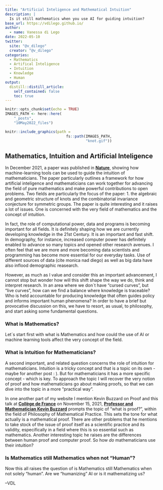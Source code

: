 ```yaml
---
title: "Artificial Inteligence and Mathematical Intuition"
description: |
  Is it still mathematics when you use AI for guiding intuition?
base_url: https://vdilego.github.io/
author:
  - name: Vanessa di Lego
date: 2022-05-10
twitter:
  site: "@v_dilego"
  creator: "@v_dilego"
categories:
  - Mathematics
  - Artifical Inteligence
  - Intuition
  - Knowledge
  - Human
output:
  distill::distill_article:
    self_contained: false
    toc: true
---
```



```r
knitr::opts_chunk$set(echo = TRUE)
IMAGES_PATH <- here::here(
    "_posts",
    "10May2022_files")
```

```r
knitr::include_graphics(path =
                            fs::path(IMAGES_PATH,
                                     "knot.gif"))

```



## Mathematics, Intuition and Artificial Inteligence 

In December 2021, a paper was published in [**Nature**](https://www.nature.com/articles/s41586-021-04086-x), showing how machine-learning tools can be used to guide the intuition of mathematicians. The paper particularly outlines a framework for how artificial inteligence and mathematicians can work together for advancing the field of pure mathematics and make powerful contributions to open problems. Two fields are particularly the focus of the paper: 1. the algebraic and geometric structure of knots and the combinatorial invariance conjecture for symmetric groups. The paper is quite interesting and it raises a lot of issues. One is concerned with the very field of mathematics and the concept of intuition. 

In fact, the role of computational power, data and programs is becoming important for all fields. It is definitely shaping how we are currently developing knowledge in the 21st Century. It is an important and fast shift. In demography, for instance, increased computer power has definitely enabled to advance so many topics and opened other research avenues. I often feel that we are more and more becoming data scientists and programming has become more essential for our everyday tasks. Use of different sources of data (cite monica nad diego) as well as big data have also inflood demographic reasearch.

However, as much as I value and consider this an important advancement, I cannot stop but wonder how will this shift shape the way we do, think and interpret research. In an area where we don´t have “cursed curves”, but “live curves”, how can we find a balance where knowledge is traceable? Who is held accountable for producing knowledge that often guides policy and informs important human phenomena? In order to have a brief but provocative discussion on this, we have to resort, as usual, to philosophy, and start asking some fundamental questions.

### What is Mathematics?

Let´s start first with what is Mathematics and how could the use of AI or machine learning tools affect the very concept of the field. 

### What is Intuition for Mathematicians?

A second important, and related question concerns the role of intuition for mathematicians. Intuition is a tricky concept and that is a topic on its own - maybe for another post : ). But for mathematicians it has a more specific concept - which is key. To approach the topic I will recover the very notion of proof and how mathematicians go about making proofs, so that we can dive into the topic in a more "practical way".

In one another part of my website I mention Kevin Buzzard on Proof and this talk at [**Collège de France**](https://www.college-de-france.fr/site/timothy-gowers/seminar-2021-11-15-14h00.htm) on November 15, 2021, [**Professor and Mathematician Kevin Buzzard**](https://www.imperial.ac.uk/people/k.buzzard) prompts the topic of "what is proof?", within the field of Philosophy of Mathematical Practice. This sets the tone for what actually is a mathematical proof. There are other problems that he mentions to take stock of the issue of proof itself as a scientific practice and its validity, especifically in a field where this is so essential such as mathematics. Another interesting topic he raises are the differences between human proof and computer proof. So how *do* mathematicians use their intuition?



### Is Mathematics still Mathematics when not "Human"?

Now this all raises the question of is Mathematics still Mathematics when not solely "human". Are we "humanizing" AI or is it mathematizing us? 


--VDL




